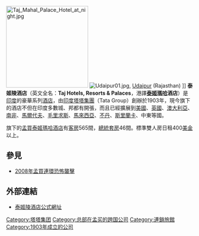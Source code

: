 {{Infobox Company
| company_name   = 泰姬陵酒店與假日宮殿公司<BR>Taj Hotels, Resorts & Palaces
| company_logo   = <!-- Deleted image removed: [[File:Tajlogo.jpg|File:Tajlogo.jpg]] -->
| company_type   = [[酒店|酒店]]
| foundation     = 1903年
| location       = {{IND}}[[孟買|孟買]]
| key_people     = [[拉丹·塔塔|拉丹·塔塔]]、[[雷蒙·比克森|雷蒙·比克森]]（Raymond Bickson）
| industry       = [[酒店業|酒店業]]、[[旅游業|旅游業]]、[[服務行業|服務行業]]
| products       = 供短期住宿的房間
| revenue        =
| num_employees  =
| homepage       = http://www.tajhotels.com/
}}
[[File:Taj_Mahal_Palace_Hotel_at_night.jpg|221px]]
[[File:Udaipur01.jpg|thumb]], [[Udaipur|Udaipur]] (Rajasthan)<!-- http://www.tajhotels.com/Palace/Taj%20Lake%20Palace,Udaipur_German/default.htm-->]]
'''泰姬陵酒店'''（英文全名：'''Taj Hotels, Resorts & Palaces'''，港譯'''[[泰姬瑪哈|泰姬瑪哈]]酒店'''）是[[印度|印度]]的豪華系列[[酒店|酒店]]，由[[印度塔塔集團|印度塔塔集團]]（Tata Group）創辦於1903年，現今旗下的酒店不但在印度多數城、邦都有開張，而且已經擴展到[[美國|美國]]、[[英國|英國]]、[[澳大利亞|澳大利亞]]、[[南非|南非]]、[[馬爾代夫|馬爾代夫]]、[[毛里求斯|毛里求斯]]、[[馬來西亞|馬來西亞]]、[[不丹|不丹]]、[[斯里蘭卡|斯里蘭卡]]、中東等國。 

旗下的[[孟買|孟買]][[泰姬瑪哈酒店|泰姬瑪哈酒店]]有[[客房|客房]]565間，[[總統套房|總統套房]]46間。標準雙人房日租400[[美金|美金]]以上。

==參見==
*[[2008年孟買連環恐怖襲擊|2008年孟買連環恐怖襲擊]]

==外部連結==
* [http://www.tajhotels.com/ 泰姬陵酒店公式網址] 
[[Category:塔塔集团|Category:塔塔集团]]
[[Category:总部在孟买的跨国公司|Category:总部在孟买的跨国公司]]
[[Category:連鎖旅館|Category:連鎖旅館]]
[[Category:1903年成立的公司|Category:1903年成立的公司]]